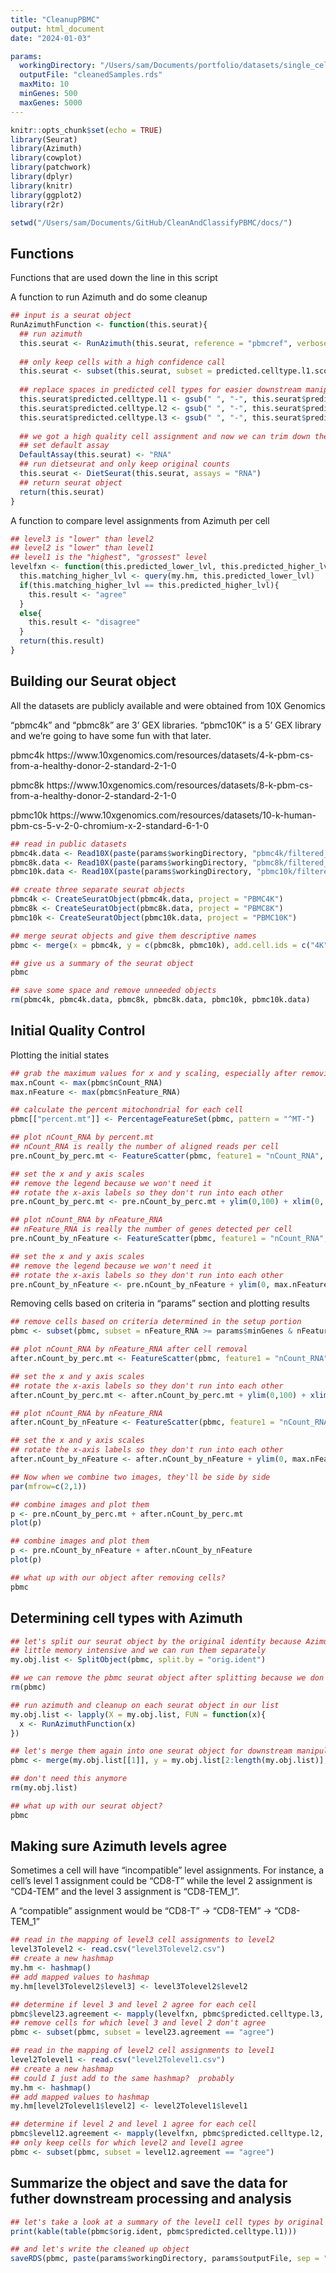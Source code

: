 ```yaml
---
title: "CleanupPBMC"
output: html_document
date: "2024-01-03"

params:
  workingDirectory: "/Users/sam/Documents/portfolio/datasets/single_cell/"
  outputFile: "cleanedSamples.rds"
  maxMito: 10
  minGenes: 500
  maxGenes: 5000
---
```


```r
knitr::opts_chunk$set(echo = TRUE)
library(Seurat)
library(Azimuth)
library(cowplot)
library(patchwork)
library(dplyr)
library(knitr)
library(ggplot2)
library(r2r)

setwd("/Users/sam/Documents/GitHub/CleanAndClassifyPBMC/docs/")
```

## Functions

Functions that are used down the line in this script

A function to run Azimuth and do some cleanup
```r
## input is a seurat object
RunAzimuthFunction <- function(this.seurat){
  ## run azimuth
  this.seurat <- RunAzimuth(this.seurat, reference = "pbmcref", verbose = FALSE, n.trees = 50)
  
  ## only keep cells with a high confidence call
  this.seurat <- subset(this.seurat, subset = predicted.celltype.l1.score >= 0.85)
  
  ## replace spaces in predicted cell types for easier downstream manipulation
  this.seurat$predicted.celltype.l1 <- gsub(" ", "-", this.seurat$predicted.celltype.l1)
  this.seurat$predicted.celltype.l2 <- gsub(" ", "-", this.seurat$predicted.celltype.l2)
  this.seurat$predicted.celltype.l3 <- gsub(" ", "-", this.seurat$predicted.celltype.l3)
  
  ## we got a high quality cell assignment and now we can trim down the data to save space
  ## set default assay
  DefaultAssay(this.seurat) <- "RNA"
  ## run dietseurat and only keep original counts
  this.seurat <- DietSeurat(this.seurat, assays = "RNA")
  ## return seurat object
  return(this.seurat)
}
```

A function to compare level assignments from Azimuth per cell
```r
## level3 is "lower" than level2
## level2 is "lower" than level1
## level1 is the "highest", "grossest" level
levelfxn <- function(this.predicted_lower_lvl, this.predicted_higher_lvl) {
  this.matching_higher_lvl <- query(my.hm, this.predicted_lower_lvl)
  if(this.matching_higher_lvl == this.predicted_higher_lvl){
    this.result <- "agree"
  }
  else{
    this.result <- "disagree"
  }
  return(this.result)
}
```

## Building our Seurat object

All the datasets are publicly available and were obtained from 10X Genomics

"pbmc4k" and "pbmc8k" are 3' GEX libraries.
"pbmc10K" is a 5' GEX library and we're going to have some fun with that later.

pbmc4k
https://www.10xgenomics.com/resources/datasets/4-k-pbm-cs-from-a-healthy-donor-2-standard-2-1-0

pbmc8k
https://www.10xgenomics.com/resources/datasets/8-k-pbm-cs-from-a-healthy-donor-2-standard-2-1-0

pbmc10k
https://www.10xgenomics.com/resources/datasets/10-k-human-pbm-cs-5-v-2-0-chromium-x-2-standard-6-1-0

```r
## read in public datasets
pbmc4k.data <- Read10X(paste(params$workingDirectory, "pbmc4k/filtered_gene_bc_matrices/GRCh38/", sep = ""))
pbmc8k.data <- Read10X(paste(params$workingDirectory, "pbmc8k/filtered_gene_bc_matrices/GRCh38/", sep = ""))
pbmc10k.data <- Read10X(paste(params$workingDirectory, "pbmc10k/filtered_feature_bc_matrix/", sep = ""))

## create three separate seurat objects
pbmc4k <- CreateSeuratObject(pbmc4k.data, project = "PBMC4K")
pbmc8k <- CreateSeuratObject(pbmc8k.data, project = "PBMC8K")
pbmc10k <- CreateSeuratObject(pbmc10k.data, project = "PBMC10K")

## merge seurat objects and give them descriptive names
pbmc <- merge(x = pbmc4k, y = c(pbmc8k, pbmc10k), add.cell.ids = c("4K", "8K", "10K"), project = "PBMC")

## give us a summary of the seurat object
pbmc

## save some space and remove unneeded objects
rm(pbmc4k, pbmc4k.data, pbmc8k, pbmc8k.data, pbmc10k, pbmc10k.data)
```

## Initial Quality Control

Plotting the initial states

```r
## grab the maximum values for x and y scaling, especially after removing cells
max.nCount <- max(pbmc$nCount_RNA)
max.nFeature <- max(pbmc$nFeature_RNA)

## calculate the percent mitochondrial for each cell
pbmc[["percent.mt"]] <- PercentageFeatureSet(pbmc, pattern = "^MT-")

## plot nCount_RNA by percent.mt
## nCount_RNA is really the number of aligned reads per cell
pre.nCount_by_perc.mt <- FeatureScatter(pbmc, feature1 = "nCount_RNA", feature2 = "percent.mt")

## set the x and y axis scales
## remove the legend because we won't need it
## rotate the x-axis labels so they don't run into each other
pre.nCount_by_perc.mt <- pre.nCount_by_perc.mt + ylim(0,100) + xlim(0, max.nCount) + NoLegend() + theme(axis.text.x = element_text(angle = 45, vjust = 0.5))

## plot nCount_RNA by nFeature_RNA
## nFeature_RNA is really the number of genes detected per cell
pre.nCount_by_nFeature <- FeatureScatter(pbmc, feature1 = "nCount_RNA", feature2 = "nFeature_RNA")

## set the x and y axis scales
## remove the legend because we won't need it
## rotate the x-axis labels so they don't run into each other
pre.nCount_by_nFeature <- pre.nCount_by_nFeature + ylim(0, max.nFeature) + xlim(0, max.nCount) + NoLegend() + theme(axis.text.x = element_text(angle = 45, vjust = 0.5))

```

Removing cells based on criteria in "params" section and plotting results

```r
## remove cells based on criteria determined in the setup portion
pbmc <- subset(pbmc, subset = nFeature_RNA >= params$minGenes & nFeature_RNA <= params$maxGenes & percent.mt <= params$maxMito)

## plot nCount_RNA by nFeature_RNA after cell removal
after.nCount_by_perc.mt <- FeatureScatter(pbmc, feature1 = "nCount_RNA", feature2 = "percent.mt")

## set the x and y axis scales
## rotate the x-axis labels so they don't run into each other
after.nCount_by_perc.mt <- after.nCount_by_perc.mt + ylim(0,100) + xlim(0, max.nCount) + theme(axis.text.x = element_text(angle = 45, vjust = 0.5))

## plot nCount_RNA by nFeature_RNA
after.nCount_by_nFeature <- FeatureScatter(pbmc, feature1 = "nCount_RNA", feature2 = "nFeature_RNA")

## set the x and y axis scales
## rotate the x-axis labels so they don't run into each other
after.nCount_by_nFeature <- after.nCount_by_nFeature + ylim(0, max.nFeature) + xlim(0, max.nCount) + theme(axis.text.x = element_text(angle = 45, vjust = 0.5))

## Now when we combine two images, they'll be side by side
par(mfrow=c(2,1))

## combine images and plot them
p <- pre.nCount_by_perc.mt + after.nCount_by_perc.mt
plot(p)

## combine images and plot them
p <- pre.nCount_by_nFeature + after.nCount_by_nFeature
plot(p)

## what up with our object after removing cells?
pbmc
```

## Determining cell types with Azimuth

```r
## let's split our seurat object by the original identity because Azimuth can be a 
## little memory intensive and we can run them separately
my.obj.list <- SplitObject(pbmc, split.by = "orig.ident")

## we can remove the pbmc seurat object after splitting because we don't need it
rm(pbmc)

## run azimuth and cleanup on each seurat object in our list
my.obj.list <- lapply(X = my.obj.list, FUN = function(x){
  x <- RunAzimuthFunction(x)
})

## let's merge them again into one seurat object for downstream manipulation
pbmc <- merge(my.obj.list[[1]], y = my.obj.list[2:length(my.obj.list)], merge.data = TRUE)

## don't need this anymore
rm(my.obj.list)

## what up with our seurat object?
pbmc
```

## Making sure Azimuth levels agree

Sometimes a cell will have "incompatible" level assignments.  For instance, 
a cell's level 1 assignment could be "CD8-T" while the level 2 assignment is 
"CD4-TEM" and the level 3 assignment is "CD8-TEM_1".  

A "compatible" assignment would be "CD8-T" -> "CD8-TEM" -> "CD8-TEM_1"

```r
## read in the mapping of level3 cell assignments to level2
level3Tolevel2 <- read.csv("level3Tolevel2.csv")
## create a new hashmap
my.hm <- hashmap()
## add mapped values to hashmap
my.hm[level3Tolevel2$level3] <- level3Tolevel2$level2

## determine if level 3 and level 2 agree for each cell
pbmc$level23.agreement <- mapply(levelfxn, pbmc$predicted.celltype.l3, pbmc$predicted.celltype.l2)
## remove cells for which level 3 and level 2 don't agree
pbmc <- subset(pbmc, subset = level23.agreement == "agree")

## read in the mapping of level2 cell assignments to level1
level2Tolevel1 <- read.csv("level2Tolevel1.csv")
## create a new hashmap
## could I just add to the same hashmap?  probably
my.hm <- hashmap()
## add mapped values to hashmap
my.hm[level2Tolevel1$level2] <- level2Tolevel1$level1

## determine if level 2 and level 1 agree for each cell
pbmc$level12.agreement <- mapply(levelfxn, pbmc$predicted.celltype.l2, pbmc$predicted.celltype.l1)
## only keep cells for which level2 and level1 agree
pbmc <- subset(pbmc, subset = level12.agreement == "agree")
```

## Summarize the object and save the data for futher downstream processing and analysis

```r
## let's take a look at a summary of the level1 cell types by original sample
print(kable(table(pbmc$orig.ident, pbmc$predicted.celltype.l1)))

## and let's write the cleaned up object
saveRDS(pbmc, paste(params$workingDirectory, params$outputFile, sep = ""))
```